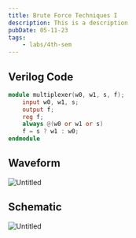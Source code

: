 ```yaml
---
title: Brute Force Techniques I
description: This is a description
pubDate: 05-11-23
tags:
	- labs/4th-sem
---
```


## Verilog Code

```verilog
module multiplexer(w0, w1, s, f);
    input w0, w1, s;
    output f;
    reg f;
    always @(w0 or w1 or s)
    f = s ? w1 : w0;
endmodule
```

## Waveform

![Untitled](https://prod-files-secure.s3.us-west-2.amazonaws.com/da3a4f3a-a694-4c1d-bcb4-b25d50a7db8e/ce98d308-7be3-4a8b-9dfc-27075a7b1056/Untitled.png)

## Schematic

![Untitled](https://prod-files-secure.s3.us-west-2.amazonaws.com/da3a4f3a-a694-4c1d-bcb4-b25d50a7db8e/4a52e030-e4fa-47bf-a19a-77467e26f2a3/Untitled.png)
